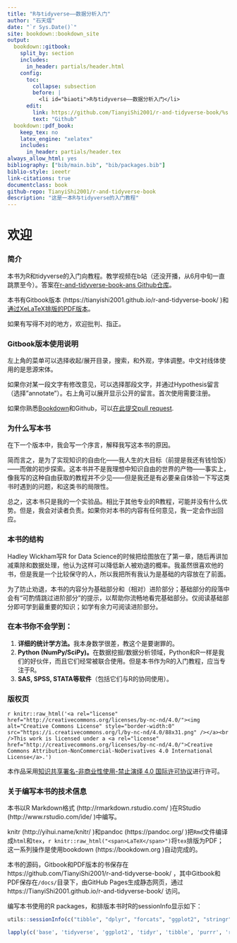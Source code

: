```yaml
---
title: "R与tidyverse——数据分析入门"
author: "石天熠"
date: "`r Sys.Date()`"
site: bookdown::bookdown_site
output:
  bookdown::gitbook:
    split_by: section
    includes:
      in_header: partials/header.html
    config:
      toc:
        collapse: subsection
        before: | 
          <li id="biaoti">R与tidyverse——数据分析入门</li>
      edit:
        link: https://github.com/TianyiShi2001/r-and-tidyverse-book/%s
        text: "Github"
  bookdown::pdf_book:
    keep_tex: no
    latex_engine: "xelatex"
    includes:
      in_header: partials/header.tex
always_allow_html: yes
bibliography: ["bib/main.bib", "bib/packages.bib"]
biblio-style: ieeetr
link-citations: true
documentclass: book
github-repo: TianyiShi2001/r-and-tidyverse-book
description: "这是一本R与tidyverse的入门教程"
---
```


# 欢迎 {-#welcome}

### 简介 {-#intro}
本书为R和tidyverse的入门向教程。教学视频在b站（还没开播，从6月中旬一直跳票至今）。答案在[r-and-tidyverse-book-ans Github仓库](https://github.com/TianyiShi2001/r-and-tidyverse-book-ans)。

本书有Gitbook版本 (https://tianyishi2001.github.io/r-and-tidyverse-book/ )和[通过XeLaTeX排版的PDF版本](https://tianyishi2001.github.io/r-and-tidyverse-book/R与tidyverse——数据分析入门.pdf)。

如果有写得不对的地方，欢迎批判、指正。

### Gitbook版本使用说明 {-#man}
左上角的菜单可以选择收起/展开目录，搜索，和外观，字体调整。中文衬线体使用的是思源宋体。

如果你对某一段文字有修改意见，可以选择那段文字，并通过Hypothesis留言（选择"annotate"）。右上角可以展开显示公开的留言。首次使用需要注册。

如果你熟悉[Bookdown](https://bookdown.org)和Github，可以[在此提交pull request](https://github.com/TianyiShi2001/r-and-tidyverse-book).

### 为什么写本书 {-#why}

在下一个版本中，我会写一个序言，解释我写这本书的原因。

简而言之，是为了实现知识的自由化——我人生的大目标（前提是我还有钱恰饭）——而做的初步探索。这本书并不是我理想中知识自由的世界的产物——事实上，像我写的这种自由获取的教程并不少见——但是我还是有必要亲自体验一下写这类书时遇到的问题，和这类书的局限性。

总之，这本书只是我的一个实验品。相比于其他专业的R教程，可能并没有什么优势。但是，我会对读者负责。如果你对本书的内容有任何意见，我一定会作出回应。

### 本书的结构 {-#structure}

Hadley Wickham写R for Data Science的时候把绘图放在了第一章，随后再讲加减乘除和数据处理，他认为这样可以降低新人被劝退的概率。我虽然很喜欢他的书，但是我是一个比较保守的人，所以我把所有我认为是基础的内容放在了前面。

为了防止劝退，本书的内容分为基础部分和（相对）进阶部分；基础部分的段落中会有“可酌情跳过进阶部分”的提示，以帮助你流畅地看完基础部分。仅阅读基础部分即可学到最重要的知识；如学有余力可阅读进阶部分。

### 在本书你不会学到： {-#no}

1. **详细的统计学方法。**我本身数学很差，教这个是要谢罪的。
2. **Python (NumPy/SciPy)。**在数据挖掘/数据分析领域，Python和R一样是我们的好伙伴，而且它们经常被联合使用。但是本书作为R的入门教程，应当专注于R。
3. **SAS, SPSS, STATA等软件**（包括它们与R的协同使用）。

### 版权页 {-#colophon}

`r knitr::raw_html('<a rel="license" href="http://creativecommons.org/licenses/by-nc-nd/4.0/"><img alt="Creative Commons License" style="border-width:0" src="https://i.creativecommons.org/l/by-nc-nd/4.0/88x31.png" /></a><br />This work is licensed under a <a rel="license" href="http://creativecommons.org/licenses/by-nc-nd/4.0/">Creative Commons Attribution-NonCommercial-NoDerivatives 4.0 International License</a>.')`
\doclicenseThis

本作品采用[知识共享署名-非商业性使用-禁止演绎 4.0 国际许可协议](https://creativecommons.org/licenses/by-nc-nd/4.0/deed.zh)进行许可。

### 关于编写本书的技术信息 {-#technical}

本书以R Markdown格式 (http://rmarkdown.rstudio.com/ )在RStudio (http://www.rstudio.com/ide/ )中编写。

knitr (http://yihui.name/knitr/ )和pandoc (https://pandoc.org/ )把`Rmd`文件编译成`html`和`tex`，`r knitr::raw_html("<span>LaTeX</span>")`\XeLaTeX 将`tex`排版为PDF；这一系列操作是使用bookdown (https://bookdown.org )自动完成的。

本书的源码，Gitbook和PDF版本的书保存在https://github.com/TianyiShi2001/r-and-tidyverse-book/ ，其中Gitbook和PDF保存在`/docs/`目录下，由GitHub Pages生成静态网页，通过https://TianyiShi2001.github.io/r-and-tidyverse-book/ 访问。

编写本书使用的R packages，和排版本书时R的sessionInfo显示如下：

```r
utils::sessionInfo(c("tibble", "dplyr", "forcats", "ggplot2", "stringr", "tidyr", "readr", "purrr", "lubridate", "doParallel", "foreach", "rmarkdown", "knitr", "bookdown"))
```

```r
lapply(c('base', 'tidyverse', 'ggplot2', 'tidyr', 'tibble', 'purrr', 'readr', 'forcats', 'stringr', 'dplyr', 'doParallel', 'foreach', 'lubridate'), require, character.only = TRUE)
```

